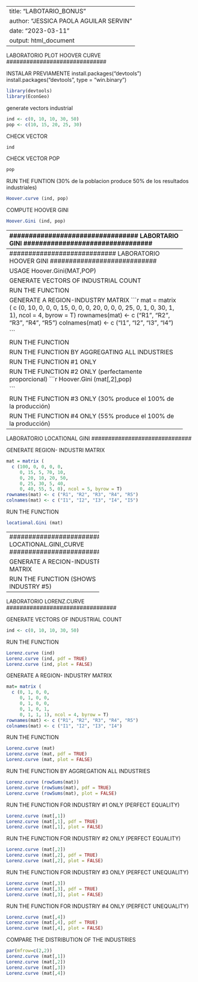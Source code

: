 ------------------------------
title: "LABOTARIO_BONUS"
author: "JESSICA PAOLA AGUILAR SERVIN"
date: "2023-03-11"
output: html_document
------------------------------------

##############################
LABORATORIO PLOT HOOVER CURVE
##############################

INSTALAR PREVIAMENTE 
install.packages("devtools")
install.packages("devtools", type = "win.binary")
```{r}
library(devtools)
library(EconGeo)
```

generate vectors industrial 

```{r}
ind <- c(0, 10, 10, 30, 50)
pop <- c(10, 15, 20, 25, 30)
```

CHECK VECTOR
```{r}
ind
```

CHECK VECTOR POP
```{r}
pop
```

RUN THE FUNTION (30% de la poblacion produce 50% de los resultados industriales)
```{r}
Hoover.curve (ind, pop)
```

COMPUTE HOOVER GINI
```{r}
Hoover.Gini (ind, pop)
```

-------------------------------------------------------------------------
#################################
LABORTARIO GINI                
#################################

USAGE
GENERATE VECTORS OF INDUSTRIAL COUNT
```{r}
ind <- c(0, 10, 10, 30, 50)
```


RUN THE FUNCTION
```{r}
Gini (ind)
```

GENERATE A REGION-INDUSTRY MATRIX
```{r}
mat = matrix (
  c (0, 1, 0, 0,
     0, 1, 0, 0,
     0, 1, 0, 0,
     0, 1, 0, 1,
     0, 1, 1, 1), ncol = 4, byrow = T)
rownames(mat) <- c ("R1", "R2", "R3", "R4", "R5")
colnames(mat) <- c ("I1", "I2", "I3", "I4")
```

RUN THE FUNCTION
```{r}
Gini (mat)
```

RUN THE FUNCTION BY AGGREGATING ALL INDUSTRIES
```{r}
Gini (rowSums(mat))
```

RUN THE FUNCTION #1 ONLY(igualdad perfecta)
```{r}
Gini (mat[,1])
```

RUN THE FUNCTION #2 ONLY (igualdad perfecta)
```{r}
Gini (mat[,2])
```

RUN THE FUNCTION #3 ONLY (desigualdad perfecta: max Gini = (5-1)/5)
```{r}
Gini (mat[,3])
```

RUN THE FUNCTION #4 ONLY (top 40% produce el 100% de los resultados)
```{r}
Gini (mat[,4])
```

------------------------------------------------------------------
############################
LABORATORIO HOOVER GINI   
############################

USAGE
Hoover.Gini(MAT,POP)

GENERATE VECTORS OF INDUSTRIAL COUNT
```{r}
ind <- c(0, 10, 10, 30, 50)
pop <- c(10, 15, 20, 25, 30)
```

RUN THE FUNCTION
```{r}
Hoover.Gini (ind,pop)
```

GENERATE A REGION-INDUSTRY MATRIX
```{r}
mat = matrix (
  c (0, 10, 0, 0,
     0, 15, 0, 0,
     0, 20, 0, 0,
     0, 25, 0, 1,
     0, 30, 1, 1), ncol = 4, byrow = T)
rownames(mat) <- c ("R1", "R2", "R3", "R4", "R5")
colnames(mat) <- c ("I1", "I2", "I3", "I4")

```

RUN THE FUNCTION
```{r}
Hoover.Gini (mat,pop)
```

RUN THE FUNCTION BY AGGREGATING ALL INDUSTRIES
```{r}
Hoover.Gini (rowSums(mat),pop)
```

RUN THE FUNCTION #1 ONLY
```{r}
Hoover.Gini (mat[,1],pop)
```

RUN THE FUNCTION #2 ONLY (perfectamente proporcional)
```{r}
Hoover.Gini (mat[,2],pop)

```

RUN THE FUNCTION #3 ONLY (30% produce el 100% de la producción)
```{r}
Hoover.Gini (mat[,3], pop)
```

RUN THE FUNCTION #4 ONLY (55% produce el 100% de la producción)
```{r}
Hoover.Gini (mat[,4], pop)
```

--------------------------------------------------------------------------------
##############################
LABORATORIO LOCATIONAL GINI 
##############################

GENERATE REGION- INDUSTRI MATRIX
```{r}
mat = matrix (
  c (100, 0, 0, 0, 0,
     0, 15, 5, 70, 10,
     0, 20, 10, 20, 50,
     0, 25, 30, 5, 40,
     0, 40, 55, 5, 0), ncol = 5, byrow = T)
rownames(mat) <- c ("R1", "R2", "R3", "R4", "R5")
colnames(mat) <- c ("I1", "I2", "I3", "I4", "I5")
```

RUN THE FUNCTION
```{r}
locational.Gini (mat)
```

----------------------------------
##############################
 LOCATIONAL.GINI_CURVE     
##############################

GENERATE A RECION-INDUSTRI MATRIX
```{r}
mat = matrix (
  c (100, 0, 0, 0, 0,
     0, 15, 5, 70, 10,
     0, 20, 10, 20, 50,
     0, 25, 30, 5, 40,
     0, 40, 55, 5, 0), ncol = 5, byrow = T)
rownames(mat) <- c ("R1", "R2", "R3", "R4", "R5")
colnames(mat) <- c ("I1", "I2", "I3", "I4", "I5")
```


RUN THE FUNCTION (SHOWS INDUSTRY #5)
```{r}
locational.Gini.curve (mat)
locational.Gini.curve (mat, pdf = TRUE)
```

-------------------------------------------------------------

#################################
LABORATORIO LORENZ.CURVE      
#################################

GENERATE VECTORS OF INDUSTRIAL COUNT
```{r}
ind <- c(0, 10, 10, 30, 50)
```


RUN THE FUNCTION
```{r}
Lorenz.curve (ind)
Lorenz.curve (ind, pdf = TRUE)
Lorenz.curve (ind, plot = FALSE)
```

GENERATE A REGION- INDUSTRY MATRIX
```{r}
mat= matrix (
  c (0, 1, 0, 0,
     0, 1, 0, 0,
     0, 1, 0, 0,
     0, 1, 0, 1,
     0, 1, 1, 1), ncol = 4, byrow = T)
rownames(mat) <- c ("R1", "R2", "R3", "R4", "R5")
colnames(mat) <- c ("I1", "I2", "I3", "I4")

```

RUN THE FUNCTION
```{r}
Lorenz.curve (mat)
Lorenz.curve (mat, pdf = TRUE)
Lorenz.curve (mat, plot = FALSE)
```

RUN THE FUNCTION BY AGGREGATION ALL INDUSTRIES
```{r}
Lorenz.curve (rowSums(mat))
Lorenz.curve (rowSums(mat), pdf = TRUE)
Lorenz.curve (rowSums(mat), plot = FALSE)
```


RUN THE FUNCTION FOR INDUSTRIY #1 ONLY (PERFECT EQUALITY)
```{r}
Lorenz.curve (mat[,1])
Lorenz.curve (mat[,1], pdf = TRUE)
Lorenz.curve (mat[,1], plot = FALSE)
```


RUN THE FUNCTION FOR INDUSTRIY #2 ONLY (PERFECT EQUALITY)
```{r}
Lorenz.curve (mat[,2])
Lorenz.curve (mat[,2], pdf = TRUE)
Lorenz.curve (mat[,2], plot = FALSE)
```


RUN THE FUNCTION FOR INDUSTRIY #3 ONLY (PERFECT UNEQUALITY)
```{r}
Lorenz.curve (mat[,3])
Lorenz.curve (mat[,3], pdf = TRUE)
Lorenz.curve (mat[,3], plot = FALSE)
```


RUN THE FUNCTION FOR INDUSTRIY #4 ONLY (PERFECT UNEQUALITY)
```{r}
Lorenz.curve (mat[,4])
Lorenz.curve (mat[,4], pdf = TRUE)
Lorenz.curve (mat[,4], plot = FALSE)
```


COMPARE THE DISTRIBUTION OF THE INDUSTRIES
```{r}
par(mfrow=c(2,2))
Lorenz.curve (mat[,1])
Lorenz.curve (mat[,2])
Lorenz.curve (mat[,3])
Lorenz.curve (mat[,4])
```

